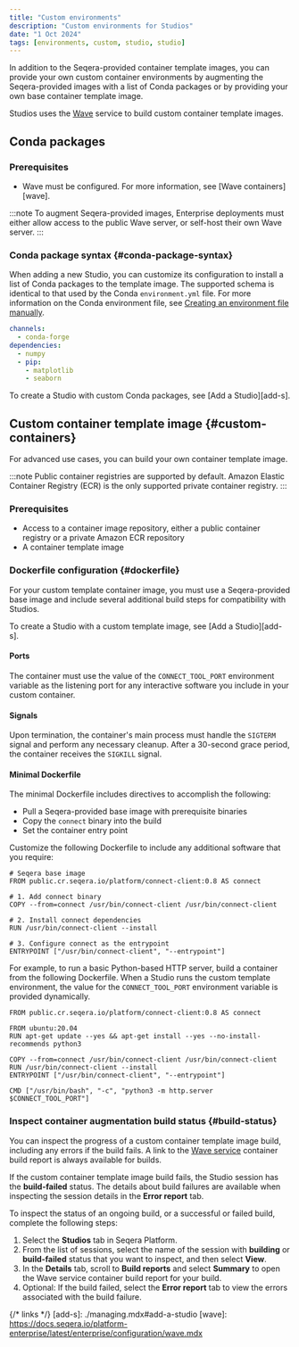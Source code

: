```yaml
---
title: "Custom environments"
description: "Custom environments for Studios"
date: "1 Oct 2024"
tags: [environments, custom, studio, studio]
---
```


In addition to the Seqera-provided container template images, you can provide your own custom container environments by augmenting the Seqera-provided images with a list of Conda packages or by providing your own base container template image.

Studios uses the [Wave][wave-home] service to build custom container template images.

## Conda packages

### Prerequisites

- Wave must be configured. For more information, see [Wave containers][wave].
 
 :::note
 To augment Seqera-provided images, Enterprise deployments must either allow access to the public Wave server, or self-host their own Wave server.
 :::

### Conda package syntax {#conda-package-syntax}

When adding a new Studio, you can customize its configuration to install a list of Conda packages to the template image. The supported schema is identical to that used by the Conda `environment.yml` file. For more information on the Conda environment file, see [Creating an environment file manually][env-manually].

```yaml title="Example environment.yml file"
channels:
  - conda-forge
dependencies:
  - numpy
  - pip:
    - matplotlib
    - seaborn
```

To create a Studio with custom Conda packages, see [Add a Studio][add-s].

## Custom container template image {#custom-containers}

For advanced use cases, you can build your own container template image.

:::note
Public container registries are supported by default. Amazon Elastic Container Registry (ECR) is the only supported private container registry.
:::

### Prerequisites

- Access to a container image repository, either a public container registry or a private Amazon ECR repository
- A container template image

### Dockerfile configuration {#dockerfile}

For your custom template container image, you must use a Seqera-provided base image and include several additional build steps for compatibility with Studios.

To create a Studio with a custom template image, see [Add a Studio][add-s].

#### Ports

The container must use the value of the `CONNECT_TOOL_PORT` environment variable as the listening port for any interactive software you include in your custom container.

#### Signals

Upon termination, the container's main process must handle the `SIGTERM` signal and perform any necessary cleanup. After a 30-second grace period, the container receives the `SIGKILL` signal.

#### Minimal Dockerfile

The minimal Dockerfile includes directives to accomplish the following:

- Pull a Seqera-provided base image with prerequisite binaries
- Copy the `connect` binary into the build
- Set the container entry point

Customize the following Dockerfile to include any additional software that you require:

```docker title="Minimal Dockerfile"
# Seqera base image
FROM public.cr.seqera.io/platform/connect-client:0.8 AS connect

# 1. Add connect binary
COPY --from=connect /usr/bin/connect-client /usr/bin/connect-client

# 2. Install connect dependencies
RUN /usr/bin/connect-client --install

# 3. Configure connect as the entrypoint
ENTRYPOINT ["/usr/bin/connect-client", "--entrypoint"]
```

For example, to run a basic Python-based HTTP server, build a container from the following Dockerfile. When a Studio runs the custom template environment, the value for the `CONNECT_TOOL_PORT` environment variable is provided dynamically.

```docker title="Example Dockerfile with Python HTTP server"
FROM public.cr.seqera.io/platform/connect-client:0.8 AS connect

FROM ubuntu:20.04
RUN apt-get update --yes && apt-get install --yes --no-install-recommends python3

COPY --from=connect /usr/bin/connect-client /usr/bin/connect-client
RUN /usr/bin/connect-client --install
ENTRYPOINT ["/usr/bin/connect-client", "--entrypoint"]

CMD ["/usr/bin/bash", "-c", "python3 -m http.server $CONNECT_TOOL_PORT"]
```

### Inspect container augmentation build status {#build-status}

You can inspect the progress of a custom container template image build, including any errors if the build fails. A link to the [Wave service][wave-home] container build report is always available for builds.

If the custom container template image build fails, the Studio session has the **build-failed** status. The details about build failures are available when inspecting the session details in the **Error report** tab.

To inspect the status of an ongoing build, or a successful or failed build, complete the following steps:

1. Select the **Studios** tab in Seqera Platform.
1. From the list of sessions, select the name of the session with **building** or **build-failed** status that you want to inspect, and then select **View**.
1. In the **Details** tab, scroll to **Build reports** and select **Summary** to open the Wave service container build report for your build.
1. Optional: If the build failed, select the **Error report** tab to view the errors associated with the build failure.


{/* links */}
[add-s]: ./managing.mdx#add-a-studio
[wave]: https://docs.seqera.io/platform-enterprise/latest/enterprise/configuration/wave.mdx

[wave-home]: https://seqera.io/wave/
[env-manually]: https://docs.conda.io/projects/conda/en/latest/user-guide/tasks/manage-environments.html#creating-an-environment-file-manually
